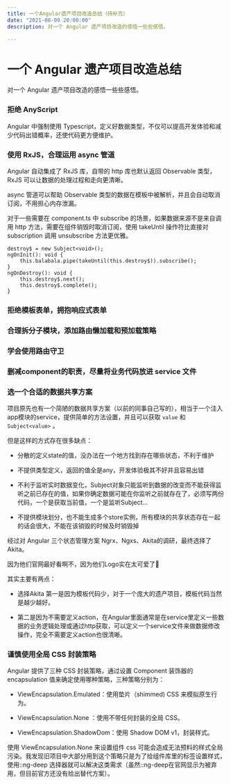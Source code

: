 ```yaml
---
title: 一个Angular遗产项目改造总结（待补充）
date: "2021-08-09 20:00:00"
description: 对一个 Angular 遗产项目改造的感悟一些些感悟。

---
```


# 一个 Angular 遗产项目改造总结

对一个 Angular 遗产项目改造的感悟一些些感悟。

### 拒绝 AnyScript

Angular 中强制使用 Typescript，定义好数据类型，不仅可以提高开发体验和减少代码出错概率，还使代码更方便维护。

### 使用 RxJS，合理运用 async 管道

Angular 自动集成了 RxJS 库，自带的 http 库也默认返回 Observable 类型，RxJS 可以让数据的处理过程和走向更清晰。

async 管道可以帮助 Observable 类型的数据在模板中被解析，并且会自动取消订阅，不用担心内存泄漏。

对于一些需要在 component.ts 中 subscribe 的场景，如果数据来源不是来自调用 http 方法，需要在组件销毁时取消订阅，使用 takeUntil 操作符比直接对 subscription 调用 unsubscribe 方法更优雅。

```
destroy$ = new Subject<void>();
ngOnInit(): void {
	this.balabala.pipe(takeUntil(this.destroy$)).subscribe();
}
ngOnDestroy(): void {
	this.destroy$.next();
	this.destroy$.complete();
}
```

### 拒绝模板表单，拥抱响应式表单



### 合理拆分子模块，添加路由懒加载和预加载策略

### 学会使用路由守卫

### 删减component的职责，尽量将业务代码放进 service 文件

### 选一个合适的数据共享方案

项目原先也有一个简陋的数据共享方案（以前的同事自己写的），相当于一个注入app模块的service，提供简单的方法设置，并且可以获取 `value` 和 `Subject<value>` 。

但是这样的方式存在很多缺点：

- 分散的定义state的值，没办法在一个地方找到存在哪些状态，不利于维护

- 不提供类型定义，返回的值全是any，开发体验极其不好并且容易出错

- 不利于监听实时数据变化，Subject对象只能监听到数据的改变而不能获得监听之前已存在的值，如果你确定数据可能在你监听之前就存在了，必须写两份代码，一个是获取当前值，一个是监听Subject...

- 不提供模块划分，也不能生成多个store实例，所有模块的共享状态存在一起的话会很大，不能在该销毁的时候及时销毁掉

经过对 Angular 三个状态管理方案 Ngrx、Ngxs、Akita的调研，最终选择了Akita。

因为他们官网最好看啊不，因为他们Logo实在太可爱了🤪

其实主要有两点：

- 选择Akita 第一是因为模板代码少，对于一个庞大的遗产项目，模板代码当然是越少越好。

- 第二是因为不需要定义action，在Angular里面通常是在service里定义一些数据的业务逻辑处理或通过http获取，可以定义一个service文件来做数据修改操作，完全不需要定义action也很清晰。

### 谨慎使用全局 CSS 封装策略

Angular 提供了三种 CSS 封装策略，通过设置 Component 装饰器的 encapsulation 值来确定使用哪种策略，三种策略分别为：

- ViewEncapsulation.Emulated：使用垫片（shimmed) CSS 来模拟原生行为。

- ViewEncapsulation.None ：使用不带任何封装的全局 CSS。

- ViewEncapsulation.ShadowDom：使用 Shadow DOM v1，封装样式。

使用 ViewEncapsulation.None 来设置组件 css 可能会造成无法预料的样式全局污染。我发现旧项目中大部分用到这个策略只是为了给组件库里的标签设置样式，使用::ng-deep 选择器就可以解决这类需求（虽然::ng-deep在官网显示为被弃用，但目前官方还没有给出替代方案）。
